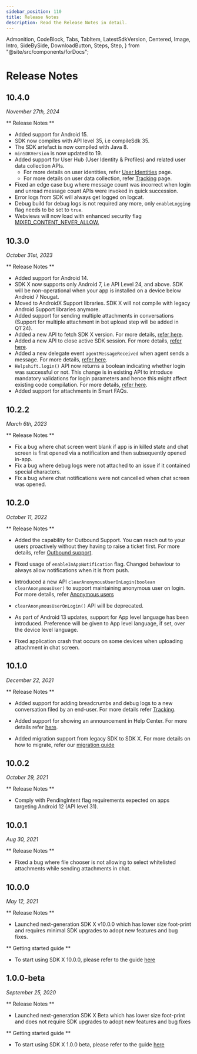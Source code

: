 ```yaml
---
sidebar_position: 110
title: Release Notes
description: Read the Release Notes in detail.
---
```


  Admonition,
  CodeBlock,
  Tabs,
  TabItem,
  LatestSdkVersion,
  Centered,
  Image,
  Intro,
  SideBySide,
  DownloadButton,
  Steps,
  Step,
} from "@site/src/components/forDocs";

# Release Notes

<LatestSdkVersion>

## 10.4.0

_November 27th, 2024_

** Release Notes **

- Added support for Android 15.
- SDK now compiles with API level 35, i.e compileSdk 35.  
- The SDK artefact is now compiled with Java 8.
- `minSDKVersion` is now updated to 19.
- Added support for User Hub (User Identity & Profiles) and related user data collection APIs.
  - For more details on user identities, refer [User Identities](/sdkx_android/identity-user-hub/) page.
  - For more details on user data collection, refer [Tracking](/sdkx_android/tracking/#update-global-user-data) page.
- Fixed an edge case bug where message count was incorrect when login and unread message count APIs were invoked in quick succession.
- Error logs from SDK will always get logged on logcat.
- Debug build for debug logs is not required any more, only `enableLogging` flag needs to be set to `true`.
- Webviews will now load with enhanced security flag [MIXED_CONTENT_NEVER_ALLOW.](https://developer.android.com/reference/android/webkit/WebSettings#MIXED_CONTENT_NEVER_ALLOW)

## 10.3.0

_October 31st, 2023_

** Release Notes **

- Added support for Android 14.
- SDK X now supports only Android 7, i.e API Level 24, and above. SDK will be non-operational when your app is installed on a device below Android 7 Nougat.
- Moved to AndroidX Support libraries. SDK X will not compile with legacy Android Support libraries anymore.
- Added support for sending multiple attachments in conversations (Support for multiple attachment in bot upload step will be added in Q1`24).
- Added a new API to fetch SDK X version. For more details, [refer here](/sdkx_android/support-tools#get-sdk-version).
- Added a new API to close active SDK session. For more details, [refer here](/sdkx_android/support-tools#close-session).
- Added a new delegate event `agentMessageReceived` when agent sends a message. For more details, [refer here](/sdkx_android/delegates#agent-message-received).
- `Helpshift.login()` API now returns a boolean indicating whether login was successful or not. This change is in existing API to introduce mandatory validations for login parameters and hence this might affect existing code compilation. For more details, [refer here](/sdkx_android/users#logging-in-users).
- Added support for attachments in Smart FAQs.


## 10.2.2

_March 6th, 2023_

** Release Notes **

- Fix a bug where chat screen went blank if app is in killed state and chat screen is first opened via a notification and then subsequently opened in-app.
- Fix a bug where debug logs were not attached to an issue if it contained special characters.
- Fix a bug where chat notifications were not cancelled when chat screen was opened.

## 10.2.0

_October 11, 2022_

</LatestSdkVersion>

** Release Notes **

- Added the capability for Outbound Support. You can reach out to your users proactively without they having to raise a ticket first. For more details, refer [Outbound support](/sdkx_android/outbound-support).

- Fixed usage of `enableInAppNotification` flag. Changed behaviour to always allow notifications when it is from push.

- Introduced a new API `clearAnonymousUserOnLogin(boolean clearAnonymousUser)` to support maintaining anonymous user on login. For more details, refer [Anonymous users](/sdkx_android/users#anonymous-users)

- `clearAnonymousUserOnLogin()` API will be deprecated.

- As part of Android 13 updates, support for App level language has been introduced. Preference will be given to App level language, if set, over the device level language.

- Fixed application crash that occurs on some devices when uploading attachment in chat screen.

## 10.1.0

_December 22, 2021_

** Release Notes **

- Added support for adding breadcrumbs and debug logs to a new conversation filed by an end-user. For more details refer [Tracking](/sdkx_android/tracking).

- Added support for showing an announcement in Help Center. For more details refer [here](https://support.helpshift.com/hc/en/13-helpshift-technical-support/faq/643-help-center-procedures-prepare-an-announcement/).

- Added migration support from legacy SDK to SDK X. For more details on how to migrate, refer our [migration guide](/sdkx_android/migration-guide)

## 10.0.2

_October 29, 2021_

** Release Notes **

- Comply with PendingIntent flag requirements expected on apps targeting Android 12 (API level 31).

## 10.0.1

_Aug 30, 2021_

** Release Notes **

- Fixed a bug where file chooser is not allowing to select whitelisted attachments while sending attachments in chat.

## 10.0.0

_May 12, 2021_

** Release Notes **

- Launched next-generation SDK X v10.0.0 which has lower size foot-print and requires minimal SDK upgrades to adopt new features and bug fixes.

** Getting started guide **

- To start using SDK X 10.0.0, please refer to the guide [here](/sdkx_android/getting-started)

## 1.0.0-beta

_September 25, 2020_

** Release Notes **

- Launched next-generation SDK X Beta which has lower size foot-print and does not require SDK upgrades to adopt new features and bug fixes

** Getting started guide **

- To start using SDK X 1.0.0 beta, please refer to the guide [here](/sdkx_android/getting-started)
